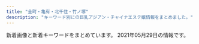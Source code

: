 ```yaml
---
title: "金町・亀有・北千住・竹ノ塚"
description: "キーワード別にの巨乳アジアン・チャイナエステ嬢情報をまとめました。"
---
```


新着画像と新着キーワードをまとめています。
2021年05月29日の情報です。

<DmmAffiliateIns />
<KeywordTable
  shops={
    [
    {
        "img_links": [
            "http://kokoroan.jps.cm/images/mobile.jpg",
            "http://kokoroan.jps.cm/images/ser4.jpg",
            "http://kokoroan.jps.cm/images/service_line.jpg",
            "http://kokoroan.jps.cm/images/ser5.jpg",
            "http://kokoroan.jps.cm/images/top.jpg",
            "http://kokoroan.jps.cm/images/girl-z2.jpg",
            "http://kokoroan.jps.cm/images/staff_line.jpg",
            "http://kokoroan.jps.cm/photos/sites/31/2021/03/2021032316250291.jpg",
            "http://kokoroan.jps.cm/photos/sites/31/2021/03/2021032515025450.jpg",
            "http://kokoroan.jps.cm/images/room1.jpg",
            "http://kokoroan.jps.cm/images/ser1.jpg",
            "http://kokoroan.jps.cm/images/girl-z1.jpg",
            "http://kokoroan.jps.cm/images/mobile2.jpg",
            "http://kokoroan.jps.cm/photos/sites/31/2021/03/2021032316410890.jpg",
            "http://kokoroan.jps.cm/images/bj3.jpg",
            "http://kokoroan.jps.cm/images/room2.jpg",
            "http://kokoroan.jps.cm/images/end.jpg",
            "http://kokoroan.jps.cm/photos/sites/31/2021/04/2021041913212424.jpg",
            "http://kokoroan.jps.cm/photos/sites/31/2021/03/2021032515024847.jpg",
            "http://kokoroan.jps.cm/images/ser3.jpg",
            "http://kokoroan.jps.cm/images/room4.jpg",
            "http://kokoroan.jps.cm/images/room3.jpg",
            "http://kokoroan.jps.cm/photos/sites/31/2021/04/2021041913212572.jpg",
            "http://kokoroan.jps.cm/images/ser2.jpg"
        ],
        "keywords": {
            "87": 1,
            "C": 9,
            "D": 3,
            "86": 2
        },
        "name": "\u5922\u306e\u5bb6",
        "url": "http://kokoroan.jps.cm/",
        "station": "\u7af9\u30ce\u585a\u99c5\u6771\u53e3"
    },
    {
        "img_links": [
            "http://ningyo-hime.com/uploadfiles/Image/campaignNingyoHimeCom.jpg",
            "http://ningyo-hime.com/staffPhoto/b20200707192550.jpg",
            "http://ningyo-hime.com/images/returnBtn.png",
            "http://ningyo-hime.com/staffPhoto/b20201212104914.jpg",
            "http://ningyo-hime.com/staffPhoto/s20200905132814.jpg",
            "http://ningyo-hime.com/images/slider1/03.jpg",
            "http://ningyo-hime.com/staffPhoto/s20200626161755.jpg",
            "http://ningyo-hime.com/staffPhoto/b20200630134438.jpg",
            "http://ningyo-hime.com/js/sliderLine/slide_prev.png",
            "http://ningyo-hime.com/staffPhoto/b20201212112712.jpg",
            "http://ningyo-hime.com/js/sliderLine/slide_next.png",
            "http://ningyo-hime.com/staffPhoto/s20200707192550.jpg",
            "http://ningyo-hime.com/images/mobile.jpg",
            "http://ningyo-hime.com/staffPhoto/s20200630134438.jpg",
            "http://ningyo-hime.com/staffPhoto/s20201230174356.jpg",
            "http://ningyo-hime.com/staffPhoto/s20201212104914.jpg",
            "http://ningyo-hime.com/staffPhoto/b20201101082513.jpg",
            "http://ningyo-hime.com/images/slider1/01.jpg",
            "http://ningyo-hime.com/images/gallery1.png",
            "http://ningyo-hime.com/staffPhoto/s20201212112712.jpg",
            "http://ningyo-hime.com/staffPhoto/b20200626161755.jpg",
            "http://ningyo-hime.com/staffPhoto/s20191003141511.jpg",
            "http://ningyo-hime.com/staffPhoto/s20201101082513.jpg",
            "http://ningyo-hime.com/staffPhoto/b20200905132814.jpg",
            "http://ningyo-hime.com/staffPhoto/b20191003141511.jpg",
            "http://ningyo-hime.com/staffPhoto/b20201230174356.jpg"
        ],
        "station": "\u7dbe\u702c\u99c5\u6771\u53e3",
        "name": "\u4eba\u9b5a\u59eb",
        "keywords": {
            "D": 5,
            "84": 1,
            "C": 2
        },
        "url": "http://ningyo-hime.com/"
    },
    {
        "station": "\u7dbe\u702c\u99c5\u6771\u53e3",
        "img_links": [
            "http://angela.esjp.xyz/images/staff_bg.png",
            "http://angela.esjp.xyz/images/roomimg/photo01.jpg",
            "http://angela.esjp.xyz/images/tel_footer.png",
            "http://angela.esjp.xyz/girl/4.jpg",
            "http://angela.esjp.xyz/images/newsbg.png",
            "http://angela.esjp.xyz/girl/5.jpg",
            "http://angela.esjp.xyz/images/pickup_line.png",
            "http://angela.esjp.xyz/girl/1.jpg",
            "http://angela.esjp.xyz/girl/2.jpg",
            "http://angela.esjp.xyz/girl/6.jpg",
            "http://angela.esjp.xyz/images/mobile_bg.png",
            "http://angela.esjp.xyz/images/topbg.jpg",
            "http://angela.esjp.xyz/images/roomimg/photo02.jpg",
            "http://angela.esjp.xyz/girl/3.jpg",
            "http://angela.esjp.xyz/images/nophotos.jpg"
        ],
        "url": "http://angela.esjp.xyz/",
        "name": "Angela \u30a2\u30f3\u30b8\u30a7\u30e9",
        "keywords": {}
    },
    {
        "station": "\u7dbe\u702c\u99c5\u6771\u53e3",
        "url": "http://starrysky.esnavi.work/",
        "keywords": {
            "83": 9,
            "88": 9,
            "D": 9,
            "C": 9,
            "85": 18,
            "90": 27,
            "\u80f8": 1,
            "E": 9
        },
        "name": "\u6fc0\u5b89\u5929\u4f7f",
        "img_links": [
            "http://starrysky.esnavi.work/2/uploadimg/1574764277.jpg",
            "http://starrysky.esnavi.work/2/uploadimg/1609136727.jpeg",
            "http://starrysky.esnavi.work/2/uploadimg/1609136908.jpeg",
            "https://pwchp.com/images_editor/124/images/1559717095-146381_2.jpg",
            "http://starrysky.esnavi.work/1-1PZ515095RN.jpg",
            "http://starrysky.esnavi.work/2/uploadimg/1565558725.jpg",
            "https://century.pwchp.com/images/vis_theptframe.png",
            "http://starrysky.esnavi.work/vis_theptframe.png",
            "http://starrysky.esnavi.work/2/uploadimg/1618889943.jpeg",
            "http://starrysky.esnavi.work/2/uploadimg/1596225793.jpg",
            "http://starrysky.esnavi.work/2/uploadimg/1617615141.jpeg",
            "http://starrysky.esnavi.work/iDl2toJilLq62VX.png"
        ]
    },
    {
        "keywords": {
            "85": 2,
            "83": 1,
            "E": 2,
            "F": 1,
            "D": 3,
            "C": 1,
            "88": 3,
            "86": 1
        },
        "station": "JR\u4e80\u6709\u99c5\u5357\u53e3",
        "img_links": [
            "https://renren.tyo.cm/photos/sites/41/2021/05/2021052004155498.jpg",
            "https://renren.tyo.cm/images/link_nav01.jpg",
            "https://renren.tyo.cm/images/staff01.png",
            "https://renren.tyo.cm/photos/sites/41/2021/05/202105200415347.jpg",
            "https://renren.tyo.cm/images/top.png",
            "https://renren.tyo.cm/images/end.png",
            "https://renren.tyo.cm/photos/sites/41/2021/05/2021052004154256.jpg",
            "https://renren.tyo.cm/photos/sites/41/2021/05/2021052004155822.jpg",
            "https://renren.tyo.cm/images/acc3.jpg",
            "https://renren.tyo.cm/images/acc6.jpg",
            "https://renren.tyo.cm/images/acc4.jpg",
            "https://renren.tyo.cm/images/side_tel.jpg",
            "https://renren.tyo.cm/images/link_nav04.jpg",
            "https://renren.tyo.cm/images/acc2.jpg",
            "https://renren.tyo.cm/images/acc5.jpg",
            "https://renren.tyo.cm/images/side_mobile.jpg",
            "https://renren.tyo.cm/images/link_nav02.jpg",
            "https://renren.tyo.cm/images/staff02.png",
            "https://renren.tyo.cm/images/acc1.jpg",
            "https://renren.tyo.cm/images/link_nav03.jpg",
            "https://renren.tyo.cm/images/tit_new.png",
            "https://renren.tyo.cm/photos/sites/41/2021/05/2021052004155091.jpg",
            "https://renren.tyo.cm/images/link_nav05.jpg",
            "https://renren.tyo.cm/photos/sites/41/2021/05/2021052004154611.jpg",
            "https://renren.tyo.cm/photos/sites/41/2021/05/2021052004153875.jpg",
            "https://renren.tyo.cm/images/sp_top.png",
            "https://renren.tyo.cm/images/link_nav06.jpg",
            "https://renren.tyo.cm/images/tit_link.png",
            "https://renren.tyo.cm/images/tit_pick.png"
        ],
        "url": "https://renren.tyo.cm/",
        "name": "Aroma RenRen"
    },
    {
        "img_links": [],
        "url": "https://heart-peace.business.site/",
        "keywords": {},
        "station": "\u7dbe\u702c\u99c5",
        "name": "heart Peace \uff5e\u30cf\u30fc\u30c8\u30d4\u30fc\u30b9\uff5e"
    },
    {
        "station": "JR\u5317\u5343\u4f4f\u99c5\u6771\u53e3",
        "url": "http://aroma-heal.com/",
        "img_links": [
            "http://aroma-heal.com/img/botton.jpg",
            "http://aroma-heal.com/img/paypay.png",
            "http://aroma-heal.com/img/t-r.jpg",
            "http://aroma-heal.com/img/tel.jpg",
            "http://aroma-heal.com/staff/mimi/01.jpg",
            "http://aroma-heal.com/img/sys1.png",
            "http://aroma-heal.com/img/t-t.jpg",
            "http://aroma-heal.com/img/info.jpg",
            "http://aroma-heal.com/staff/aoi/01.jpg",
            "http://aroma-heal.com/img/tit.jpg",
            "http://aroma-heal.com/img/sys2.png",
            "http://aroma-heal.com/img/t-s.jpg",
            "http://aroma-heal.com/img/sysetc.png",
            "http://aroma-heal.com/img/pc.jpg",
            "http://aroma-heal.com/img/t-o.jpg",
            "http://aroma-heal.com/img/pic.jpg",
            "http://aroma-heal.com/img/sys4.png",
            "http://aroma-heal.com/img/add.jpg",
            "http://aroma-heal.com/img/adrs.jpg",
            "http://aroma-heal.com/img/sys3.png",
            "http://aroma-heal.com/img/t-a.jpg",
            "http://aroma-heal.com/staff/yuki/01.jpg",
            "http://aroma-heal.com/img/cam.jpg"
        ],
        "keywords": {},
        "name": "\u7f8e\u5802"
    },
    {
        "img_links": [],
        "station": "\u6885\u5cf6\u99c5",
        "url": "http://sumirety.xyz/",
        "keywords": {},
        "name": "\u5fc3"
    },
    {
        "keywords": {
            "D": 1,
            "E": 2
        },
        "url": "https://moon-love.info/",
        "name": "\u6cc9\u30fb\u3044\u305a\u307f",
        "img_links": [
            "https://moon-love.info/images/mobile.jpg",
            "https://moon-love.info/images/returnBtn.png",
            "https://moon-love.info/staffPhoto/s20200711151214.jpg",
            "https://moon-love.info/images/noImg.jpg",
            "https://moon-love.info/images/slider1/01.jpg",
            "https://moon-love.info/uploadfiles/images/campaignIyasiHealCom.jpg",
            "https://moon-love.info/js/sliderLine/slide_prev.png",
            "https://moon-love.info/images/gallery1.png",
            "https://moon-love.info/images/slider1/03.jpg",
            "https://moon-love.info/staffPhoto/b20200711151214.jpg",
            "https://moon-love.info/uploadfiles/Image/image.png",
            "https://moon-love.info/images/slider1/02.jpg",
            "https://moon-love.info/staffPhoto/b20200527170611.jpg",
            "https://moon-love.info/js/sliderLine/slide_next.png",
            "https://moon-love.info/staffPhoto/s20200527170611.jpg"
        ],
        "station": "\u5317\u5343\u4f4f\u99c5\u6771\u53e3"
    },
    {
        "station": "JR\u91d1\u753a\u99c5\u5317\u53e3",
        "url": "http://esthe-massage.pink/",
        "img_links": [
            "http://esthe-massage.pink/images/compaign.jpg",
            "http://esthe-massage.pink/sp/images/top-img01.png",
            "http://esthe-massage.pink/images/cg9.jpg",
            "http://esthe-massage.pink/sp/images/cg6.jpg",
            "http://esthe-massage.pink/images/pick.jpg",
            "http://esthe-massage.pink/images/top.png",
            "http://esthe-massage.pink/images/cg2.jpg",
            "http://esthe-massage.pink/sp/images/cg3.jpg",
            "http://esthe-massage.pink/images/line2.jpg",
            "http://esthe-massage.pink/images/cg6.jpg",
            "http://esthe-massage.pink/images/tb1.png",
            "http://esthe-massage.pink/sp/images/cg2.jpg",
            "http://esthe-massage.pink/images/tb.png",
            "http://esthe-massage.pink/sp/images/cg7.jpg",
            "http://esthe-massage.pink/images/cg3.jpg",
            "http://esthe-massage.pink/images/bb.png",
            "http://esthe-massage.pink/sp/images/telb.png",
            "http://esthe-massage.pink/images/aboutus.jpg",
            "http://esthe-massage.pink/images/end3.png",
            "http://esthe-massage.pink/images/line.jpg",
            "http://esthe-massage.pink/images/cg1.jpg",
            "http://esthe-massage.pink/images/news.jpg",
            "http://esthe-massage.pink/sp/images/tel.png",
            "http://esthe-massage.pink/images/staff_tit.jpg",
            "http://esthe-massage.pink/sp/images/cg9.jpg",
            "http://esthe-massage.pink/images/cg7.jpg",
            "http://esthe-massage.pink/images/mobile.jpg",
            "http://esthe-massage.pink/images/staff_s.jpg",
            "http://esthe-massage.pink/images/mobile1.jpg",
            "http://esthe-massage.pink/sp/images/cg1.jpg",
            "http://esthe-massage.pink/sp/images/teline.png",
            "http://esthe-massage.pink/images/newface.jpg"
        ],
        "name": "\u96c5",
        "keywords": {
            "D": 6
        }
    },
    {
        "station": "JR\u91d1\u753a\u99c5\u5317\u53e3",
        "name": "\u9e97",
        "keywords": {},
        "url": "http://urara.tyo.cm/",
        "img_links": []
    },
    {
        "img_links": [
            "https://anna.iest.info/images/05.jpg",
            "https://anna.iest.info/photos/sites/32/2021/01/202101230226466.jpg",
            "https://anna.iest.info/photos/sites/32/2020/09/2020092310095442.jpg",
            "https://anna.iest.info/photos/sites/32/2020/09/2020092310104790.jpg",
            "https://anna.iest.info/photos/sites/32/2021/03/2021030906341691.jpg",
            "https://anna.iest.info/images/side_link03.png",
            "https://anna.iest.info/photos/sites/32/2020/09/2020092310084345.jpg",
            "https://anna.iest.info/photos/sites/32/2020/09/2020092310053060.jpg",
            "https://anna.iest.info/photos/sites/32/2021/04/2021040703585933.jpg",
            "https://anna.iest.info/photos/sites/32/2020/12/2020122407252653.jpg",
            "https://anna.iest.info/photos/sites/32/2021/01/2021012302265121.jpg",
            "https://anna.iest.info/photos/sites/32/2020/11/2020110204554291.jpg",
            "https://anna.iest.info/images/side_link02.png",
            "https://anna.iest.info/photos/sites/32/2020/09/2020092310053021.jpg",
            "https://anna.iest.info/photos/sites/32/2021/01/2021012102544587.jpg",
            "https://anna.iest.info/photos/sites/32/2020/09/2020092310180247.jpg",
            "https://anna.iest.info/photos/sites/32/2020/09/2020092310230663.jpg",
            "https://anna.iest.info/images/top.png",
            "https://anna.iest.info/images/09.jpg",
            "https://anna.iest.info/photos/sites/32/2020/09/2020092404431618.jpg",
            "https://anna.iest.info/photos/sites/32/2021/03/202103090634171.jpg",
            "https://anna.iest.info/photos/sites/32/2021/01/2021012102543828.jpg",
            "https://anna.iest.info/images/sp_top.jpg"
        ],
        "url": "https://anna.iest.info/",
        "name": "\u5b89\u5a1c\u30fb\u30a2\u30f3\u30ca",
        "station": "\u7af9\u30ce\u585a\u99c5\u6771\u53e3",
        "keywords": {
            "86": 26,
            "88": 7,
            "C": 14,
            "85": 7,
            "87": 28,
            "80": 7,
            "E": 21,
            "D": 47,
            "83": 7
        }
    },
    {
        "station": "\u6885\u5cf6\u99c5",
        "url": "http://relax-esthe.tokyo/",
        "name": "Amor-\u30a2\u30e2\u30fc\u30eb-",
        "keywords": {},
        "img_links": [
            "http://relax-esthe.tokyo/css/staff/staff07.png",
            "http://relax-esthe.tokyo/css/m-top-right04.jpg",
            "http://relax-esthe.tokyo/css/m-left.jpg",
            "http://relax-esthe.tokyo/css/staff/staff0n.png",
            "http://relax-esthe.tokyo/css/m-right.jpg",
            "http://relax-esthe.tokyo/css/staff/staff02.png",
            "http://relax-esthe.tokyo/css/staff/staff05.png",
            "http://relax-esthe.tokyo/css/m-top02.jpg",
            "http://relax-esthe.tokyo/css/m-yejiao.jpg",
            "http://relax-esthe.tokyo/css/staff/staff01.png",
            "http://relax-esthe.tokyo/css/m-top-right02.jpg",
            "http://relax-esthe.tokyo/css/top-left01.jpg",
            "http://relax-esthe.tokyo/css/staff/staff06.png",
            "http://relax-esthe.tokyo/css/m-top-right03.jpg",
            "http://relax-esthe.tokyo/css/staff/staff03.png",
            "http://relax-esthe.tokyo/css/staff/staff09.png",
            "http://relax-esthe.tokyo/images/call.png",
            "http://relax-esthe.tokyo/css/m-head1.jpg",
            "http://relax-esthe.tokyo/css/m-top-right01.jpg"
        ]
    },
    {
        "keywords": {},
        "url": "http://kenkounoie-umejima.este88.com/",
        "station": "\u6885\u5cf6\u99c5",
        "img_links": [
            "http://kenkounoie-umejima.este88.com/gals/akane1.jpg",
            "http://kenkounoie-umejima.este88.com/images/acc1.jpg",
            "http://kenkounoie-umejima.este88.com/gals/kiki1.jpg",
            "http://kenkounoie-umejima.este88.com/gals/rika1.jpg",
            "http://kenkounoie-umejima.este88.com/images/img1.jpg",
            "http://kenkounoie-umejima.este88.com/gals/emi1.jpg",
            "http://kenkounoie-umejima.este88.com/gals/mimi1.jpg",
            "http://kenkounoie-umejima.este88.com/gals/ai1.jpg",
            "http://kenkounoie-umejima.este88.com/i/sp02.jpg",
            "http://kenkounoie-umejima.este88.com/images/acc4.jpg",
            "http://kenkounoie-umejima.este88.com/images/img4.jpg",
            "http://kenkounoie-umejima.este88.com/images/info.png",
            "http://kenkounoie-umejima.este88.com/images/acc2.jpg",
            "http://kenkounoie-umejima.este88.com/gals/risa1.jpg",
            "http://kenkounoie-umejima.este88.com/images/acc5.jpg",
            "http://kenkounoie-umejima.este88.com/images/acc3.jpg",
            "http://kenkounoie-umejima.este88.com/images/img3.jpg",
            "http://kenkounoie-umejima.este88.com/images/img2.jpg",
            "http://kenkounoie-umejima.este88.com/images/qr.jpg"
        ],
        "name": "\u5065\u5eb7\u306e\u5bb6"
    },
    {
        "keywords": {
            "E": 2,
            "87": 2,
            "86": 2,
            "D": 3,
            "89": 1
        },
        "url": "http://koi.rankuens.com/",
        "name": "\u604b\u4eba\u697d\u5712",
        "station": "JR\u4e80\u6709\u99c5\u5357\u53e3",
        "img_links": [
            "http://koi.rankuens.com/css/staff/staff00006.jpg",
            "http://koi.rankuens.com/css/left.jpg",
            "http://koi.rankuens.com/css/nav/nav03.jpg",
            "http://koi.rankuens.com/css/right.jpg",
            "http://koi.rankuens.com/css/top005.jpg",
            "http://koi.rankuens.com/css/staff/staff10.jpg",
            "http://koi.rankuens.com/css/nav/nav02.jpg",
            "http://koi.rankuens.com/css/head03.jpg",
            "http://koi.rankuens.com/css/nav/nav06.jpg",
            "http://koi.rankuens.com/css/top0000001.jpg",
            "http://koi.rankuens.com/css/nav/nav05.jpg",
            "http://koi.rankuens.com/css/staff/staff09.jpg",
            "http://koi.rankuens.com/css/staff/staff08.jpg",
            "http://koi.rankuens.com/css/top004.jpg",
            "http://koi.rankuens.com/css/staff/staff00005.jpg",
            "http://koi.rankuens.com/css/nav/nav01.jpg",
            "http://koi.rankuens.com/css/nav/nav04.jpg"
        ]
    },
    {
        "url": "http://manzoku666.ests.jp/",
        "station": "JR\u4e80\u6709\u99c5\u5317\u53e3",
        "name": "\u82b1\u6d77",
        "img_links": [],
        "keywords": {}
    },
    {
        "img_links": [
            "http://iris.este.work/news.jpg",
            "http://iris.este.work/sys2.jpg",
            "http://iris.este.work/2/uploadimg/1615527059.jpeg",
            "http://iris.este.work/2/uploadimg/1604372331.jpg",
            "http://iris.este.work/sys1.jpg",
            "http://iris.este.work/int1.png",
            "http://iris.este.work/head.jpg",
            "http://iris.este.work/2/uploadimg/1587527299.jpg",
            "http://iris.este.work/staff_t.jpg",
            "http://iris.este.work/2/uploadimg/1607661251.jpg",
            "http://iris.este.work/2/uploadimg/1587527512.jpg",
            "http://iris.este.work/2/uploadimg/1610606533.jpg",
            "http://iris.este.work/2/uploadimg/1610606666.jpg",
            "http://iris.este.work/2/uploadimg/1591787978.jpg",
            "http://iris.este.work/2/uploadimg/1597642441.jpeg",
            "http://iris.este.work/2/uploadimg/1597806778.jpg",
            "http://iris.este.work/s1.png"
        ],
        "station": "JR\u5317\u5343\u4f4f\u99c5\u6771\u53e3",
        "keywords": {
            "86": 3,
            "D": 4,
            "83": 1,
            "E": 2,
            "85": 3,
            "84": 1,
            "87": 1,
            "90": 1,
            "C": 2
        },
        "name": "IRIS \uff5e\u30a2\u30a4\u30ea\u30b9\uff5e",
        "url": "http://iris.este.work/"
    },
    {
        "name": "\u30e9\u30c3\u30ad\u30fc\u30b9\u30bf\u30fc",
        "keywords": {
            "86": 4,
            "87": 8,
            "C": 13,
            "D": 12
        },
        "img_links": [
            "http://www.luckystar.esturl.com/img/goback.jpg",
            "http://www.luckystar.esturl.com/files/001-02.jpg",
            "http://www.luckystar.esturl.com/files/002-02.jpg",
            "http://www.luckystar.esturl.com/files/001-03.jpg",
            "http://www.luckystar.esturl.com/files/006-03.jpg",
            "http://www.luckystar.esturl.com/images/slider/2.jpg",
            "http://www.luckystar.esturl.com/files/005.jpg",
            "http://www.luckystar.esturl.com/files/003-03.jpg",
            "http://www.luckystar.esturl.com/img/ttl_news.png",
            "http://www.luckystar.esturl.com/img/pickup.jpg",
            "http://www.luckystar.esturl.com/img/ttl_info.png",
            "http://www.luckystar.esturl.com/files/005-03.jpg",
            "http://www.luckystar.esturl.com/files/006.jpg",
            "http://www.luckystar.esturl.com/files/006-02.jpg",
            "http://www.luckystar.esturl.com/files/003.jpg",
            "http://www.luckystar.esturl.com/files/002-03.jpg",
            "http://www.luckystar.esturl.com/files/007-02.jpg",
            "http://www.luckystar.esturl.com/images/slider/1.jpg",
            "http://www.luckystar.esturl.com/files/005-02.jpg",
            "http://www.luckystar.esturl.com/images/slider/3.jpg",
            "http://www.luckystar.esturl.com/files/003-02.jpg",
            "http://www.luckystar.esturl.com/img/btn_blog.png",
            "http://www.luckystar.esturl.com/img/tel.png",
            "http://www.luckystar.esturl.com/files/001.jpg",
            "http://www.luckystar.esturl.com/files/002.jpg",
            "http://www.luckystar.esturl.com/files/007-03.jpg",
            "http://www.luckystar.esturl.com/files/007.jpg"
        ],
        "url": "http://www.luckystar.esturl.com/",
        "station": "JR\u4e80\u6709\u99c5\u5317\u53e3"
    },
    {
        "keywords": {},
        "name": "\u541b\u5b89",
        "img_links": [
            "https://image.jimcdn.com/app/cms/image/transf/dimension=1080x1024:format=jpg/path/s491738307dab8ed0/image/ie54739bfe4411825/version/1621849495/image.jpg",
            "https://image.jimcdn.com/app/cms/image/transf/none/path/s491738307dab8ed0/image/i5806f8c0fbbca598/version/1417614009/image.jpg",
            "https://image.jimcdn.com/app/cms/image/transf/none/path/s491738307dab8ed0/image/iba7a970dbc047ea1/version/1621849413/image.jpg",
            "https://image.jimcdn.com/app/cms/image/transf/dimension=1080x1024:format=jpg/path/s491738307dab8ed0/image/i8114f4be25f79eef/version/1617353476/image.jpg",
            "https://image.jimcdn.com/app/cms/image/transf/dimension=1080x1024:format=jpg/path/s491738307dab8ed0/image/i0ab0a1b77accb1c7/version/1621849456/image.jpg"
        ],
        "station": "\u5800\u5207\u83d6\u84b2\u5712\u99c5",
        "url": "https://kungangm.jimdofree.com/"
    },
    {
        "keywords": {
            "E": 6,
            "D": 12
        },
        "name": "\u3057\u3093\u3061\u3083\u3093",
        "img_links": [
            "https://s-esthe.biz/wp-content/themes/este/img/top-img01a.png",
            "https://s-esthe.biz/wp-content/uploads/2019/06/47567uhito.jpg",
            "https://s-esthe.biz/wp-content/themes/este/img/tel_footer.png",
            "https://s-esthe.biz/wp-content/themes/este/img/1.jpg",
            "https://s-esthe.biz/wp-content/themes/este/img/2.jpg",
            "https://s-esthe.biz/wp-content/themes/este/img/tel_header.png",
            "https://s-esthe.biz/wp-content/uploads/2019/06/345678hito.jpg",
            "https://s-esthe.biz/wp-content/themes/este/img/call.png",
            "https://s-esthe.biz/wp-content/themes/este/img/4.jpg",
            "https://s-esthe.biz/wp-content/uploads/2021/05/211nss.jpg",
            "https://s-esthe.biz/wp-content/uploads/2019/06/651hito.jpg",
            "https://s-esthe.biz/wp-content/uploads/2019/06/23456hito.jpg",
            "https://s-esthe.biz/wp-content/themes/este/img/3.jpg",
            "https://s-esthe.biz/wp-content/themes/este/img/top-img02.png",
            "https://s-esthe.biz/wp-content/themes/este/img/top-img01b.png"
        ],
        "url": "https://s-esthe.biz/",
        "station": "\u5343\u4f4f\u5927\u6a4b\u99c5"
    },
    {
        "img_links": [
            "http://www.kenyoku.work/img/hana1.jpg",
            "http://www.kenyoku.work/images/info.png",
            "http://www.kenyoku.work/images/int1.png",
            "http://www.kenyoku.work/images/mobile.jpg",
            "http://www.kenyoku.work/images/s1.png",
            "http://www.kenyoku.work/images/1.jpg",
            "http://www.kenyoku.work/images/sys.jpg",
            "http://www.kenyoku.work/img/ami1.jpg",
            "http://www.kenyoku.work/images/4.jpg",
            "http://www.kenyoku.work/img/miki1.jpg",
            "http://www.kenyoku.work/images/2.jpg",
            "http://www.kenyoku.work/images/b1.jpg",
            "http://www.kenyoku.work/images/staff_t.jpg",
            "http://www.kenyoku.work/img/risa1.jpg",
            "http://www.kenyoku.work/images/news.jpg",
            "http://www.kenyoku.work/images/3.jpg",
            "http://www.kenyoku.work/images/interior_t.jpg",
            "http://www.kenyoku.work/images/b2.jpg",
            "http://www.kenyoku.work/images/int2.png",
            "http://www.kenyoku.work/images/head.jpg"
        ],
        "name": "\u5065\u6b32",
        "url": "http://www.kenyoku.work/",
        "keywords": {},
        "station": "JR\u91d1\u753a\u99c5\u5317\u53e3"
    },
    {
        "img_links": [
            "http://e-luxury.work/img/minami1.jpg",
            "http://e-luxury.work/images/int2.jpg",
            "http://e-luxury.work/img/mina1.jpg",
            "http://e-luxury.work/images/staff_t.jpg",
            "http://e-luxury.work/images/interior_t.jpg",
            "http://e-luxury.work/img/yuki1.jpg",
            "http://e-luxury.work/images/2.jpg",
            "http://e-luxury.work/images/3.jpg",
            "http://e-luxury.work/images/4.jpg",
            "http://e-luxury.work/images/5.jpg",
            "http://e-luxury.work/images/1.jpg",
            "http://e-luxury.work/img/mimi1.jpg",
            "http://e-luxury.work/images/int1.jpg",
            "http://e-luxury.work/images/ta.jpg",
            "http://e-luxury.work/images/6.jpg",
            "http://e-luxury.work/images/tt.jpg",
            "http://e-luxury.work/images/b1.jpg",
            "http://e-luxury.work/images/news.jpg",
            "http://e-luxury.work/images/head.jpg",
            "http://e-luxury.work/images/7.jpg",
            "http://e-luxury.work/images/mobile.jpg",
            "http://e-luxury.work/img/kayo1.jpg",
            "http://e-luxury.work/img/momoka1.jpg",
            "http://e-luxury.work/img/kayo2.jpg",
            "http://e-luxury.work/img/eri1.jpg",
            "http://e-luxury.work/images/sys.jpg",
            "http://e-luxury.work/images/tel.jpg"
        ],
        "station": "\u7dbe\u702c\u99c5\u897f\u53e3",
        "name": "Angel",
        "keywords": {},
        "url": "http://e-luxury.work/"
    },
    {
        "img_links": [
            "http://esthe-aroma.biz/img/tr02.jpg",
            "http://esthe-aroma.biz/img/cg081.jpg",
            "http://esthe-aroma.biz/img/m03.jpg",
            "http://esthe-aroma.biz/img/cg01.jpg",
            "http://esthe-aroma.biz/img/m03a.jpg",
            "http://esthe-aroma.biz/img/m01a.jpg",
            "http://esthe-aroma.biz/img/cg08.jpg",
            "http://esthe-aroma.biz/img/fla02.jpg",
            "http://esthe-aroma.biz/img/no.png",
            "http://esthe-aroma.biz/img/cg021.jpg",
            "http://esthe-aroma.biz/img/m01.jpg",
            "http://esthe-aroma.biz/img/m05.jpg",
            "http://esthe-aroma.biz/img/m02a.jpg",
            "http://esthe-aroma.biz/img/cg09.jpg",
            "http://esthe-aroma.biz/img/top.jpg",
            "http://esthe-aroma.biz/img/tr01.jpg",
            "http://esthe-aroma.biz/img/syst.jpg",
            "http://esthe-aroma.biz/img/cg011.jpg",
            "http://esthe-aroma.biz/img/cg05.jpg",
            "http://esthe-aroma.biz/img/acct.jpg",
            "http://esthe-aroma.biz/img/fla03.jpg",
            "http://esthe-aroma.biz/img/stal.jpg",
            "http://esthe-aroma.biz/img/ff.jpg",
            "http://esthe-aroma.biz/img/m04.jpg",
            "http://esthe-aroma.biz/img/cg02.jpg",
            "http://esthe-aroma.biz/img/m06.jpg",
            "http://esthe-aroma.biz/img/cg101.jpg",
            "http://esthe-aroma.biz/img/m05a.jpg",
            "http://esthe-aroma.biz/img/cg10.jpg",
            "http://esthe-aroma.biz/img/cg06.jpg",
            "http://esthe-aroma.biz/img/cg07.jpg",
            "http://esthe-aroma.biz/img/cg03.jpg",
            "http://esthe-aroma.biz/img/fla01.jpg",
            "http://esthe-aroma.biz/img/m02.jpg"
        ],
        "name": "Sakura",
        "keywords": {
            "D": 18,
            "88": 4,
            "86": 14
        },
        "url": "http://esthe-aroma.biz/",
        "station": "JR\u91d1\u753a\u99c5\u5317\u53e3"
    },
    {
        "keywords": {
            "G": 4,
            "\u30bb\u30af\u30b7\u30fc": 4
        },
        "img_links": [
            "http://youfirstesthe.com/upload/girl/img03/img5_0008.jpg",
            "http://youfirstesthe.com/upload/girl/img03/img2_0020.jpg",
            "http://youfirstesthe.com/upload/girl/img03/img2_0007.jpg",
            "http://youfirstesthe.com/upload/girl/img02/img1_0029.jpg",
            "http://youfirstesthe.com/upload/girl/img02/img1_0020.jpg",
            "http://youfirstesthe.com/upload/girl/img03/img1_0004.jpg",
            "http://youfirstesthe.com/upload/girl/img03/img1_0016.jpg",
            "http://youfirstesthe.com/upload/girl/img03/img1_0014.jpg",
            "http://youfirstesthe.com/upload/girl/img03/img2_0003.jpg",
            "http://youfirstesthe.com/images/top/ranking03.png",
            "http://youfirstesthe.com/upload/girl/img02/img1_0019.jpg",
            "http://youfirstesthe.com/upload/girl/img03/img3_0007.jpg",
            "http://youfirstesthe.com/upload/girl/img02/img1_0004.jpg",
            "http://youfirstesthe.com/upload/girl/img03/img1_0021.jpg",
            "http://youfirstesthe.com/upload/girl/img03/img1_0027.jpg",
            "http://youfirstesthe.com/images/common/main_txt_corona.jpg",
            "http://youfirstesthe.com/upload/girl/img02/img1_0016.jpg",
            "http://youfirstesthe.com/upload/girl/img03/img1_0008.jpg",
            "http://youfirstesthe.com/images/top/list_btn.png",
            "http://youfirstesthe.com/upload/girl/img03/img2_0028.jpg",
            "http://youfirstesthe.com/images/top/pickup_box.png",
            "http://youfirstesthe.com/upload/girl/img03/img4_0007.jpg",
            "http://youfirstesthe.com/upload/girl/img03/img1_0007.jpg",
            "http://youfirstesthe.com/upload/girl/img03/img2_0029.jpg",
            "http://youfirstesthe.com/upload/girl/img03/img3_0003.jpg",
            "http://youfirstesthe.com/upload/girl/img03/img1_0015.jpg",
            "http://youfirstesthe.com/upload/board/img_1616074473.jpg",
            "http://youfirstesthe.com/upload/girl/img03/img1_0020.jpg",
            "http://youfirstesthe.com/upload/board/img_1555924960.jpg",
            "http://youfirstesthe.com/upload/board/img_1558501433.jpg",
            "http://youfirstesthe.com/upload/girl/img02/img1_0028.jpg",
            "http://youfirstesthe.com/upload/girl/img02/img1_0007.jpg",
            "http://youfirstesthe.com/upload/board/img_1600470945.jpg",
            "http://youfirstesthe.com/upload/board/img_1616074420.jpg",
            "http://youfirstesthe.com/upload/girl/img02/img1_0003.jpg",
            "http://youfirstesthe.com/upload/girl/img03/img3_0020.jpg",
            "http://youfirstesthe.com/upload/girl/img03/img4_0008.jpg",
            "http://youfirstesthe.com/images/top/ranking01.png",
            "http://youfirstesthe.com/upload/girl/img03/img2_0008.jpg",
            "http://youfirstesthe.com/upload/girl/img03/img2_0014.jpg",
            "http://youfirstesthe.com/images/top/news.png",
            "http://youfirstesthe.com/upload/girl/img03/img2_0019.jpg",
            "http://youfirstesthe.com/upload/girl/img03/img3_0008.jpg",
            "http://youfirstesthe.com/upload/girl/img02/img1_0027.jpg",
            "http://youfirstesthe.com/upload/girl/img03/img2_0016.jpg",
            "http://youfirstesthe.com/upload/girl/img02/img1_0015.jpg",
            "http://youfirstesthe.com/upload/board/img_1601452249.jpg",
            "http://youfirstesthe.com/upload/girl/img02/img1_0021.jpg",
            "http://youfirstesthe.com/upload/girl/img03/img1_0026.jpg",
            "http://youfirstesthe.com/upload/girl/img03/img1_0019.jpg",
            "http://youfirstesthe.com/upload/girl/img02/img1_0026.jpg",
            "http://youfirstesthe.com/images/common/tel.png",
            "http://youfirstesthe.com/upload/girl/img02/img1_0008.jpg",
            "http://youfirstesthe.com/upload/girl/img03/img1_0028.jpg",
            "http://youfirstesthe.com/images/top/ranking02.png",
            "http://youfirstesthe.com/upload/girl/img02/img1_0014.jpg",
            "http://youfirstesthe.com/upload/girl/img03/img1_0003.jpg",
            "http://youfirstesthe.com/upload/girl/img03/img1_0029.jpg"
        ],
        "url": "http://youfirstesthe.com/",
        "name": "You First*\u30e6\u30fc\u30d5\u30a1\u30fc\u30b9\u30c8",
        "station": "\u7dbe\u702c\u99c5\u6771\u53e3"
    },
    {
        "keywords": {
            "91": 1,
            "89": 1,
            "85": 2,
            "84": 1,
            "E": 1,
            "C": 3,
            "D": 3,
            "90": 5
        },
        "img_links": [
            "http://spring.est888.com/css/nav/nav-003.png",
            "http://spring.est888.com/css/top001.png",
            "http://spring.est888.com/css/top0000000003.jpg",
            "http://spring.est888.com/css/staff/staff0005.png",
            "http://spring.est888.com/css/tel.png",
            "http://spring.est888.com/css/staff/staff012-b.png",
            "http://spring.est888.com/css/staff/staff16.png",
            "http://spring.est888.com/css/nav/nav-004.png",
            "http://spring.est888.com/css/staff/staff012-a.png",
            "http://spring.est888.com/css/staff/staff004-b.png",
            "http://spring.est888.com/css/staff/staff14.png",
            "http://spring.est888.com/css/staff/staff11-a.png",
            "http://spring.est888.com/css/nav/nav-002.png",
            "http://spring.est888.com/css/staff/staff0005-a.png",
            "http://spring.est888.com/css/staff/staff001.png",
            "http://spring.est888.com/css/nav/nav-001.png",
            "http://spring.est888.com/css/staff/staff0005-b.png",
            "http://spring.est888.com/css/staff/staff001-a.png",
            "http://spring.est888.com/css/nav/nav-005.png",
            "http://spring.est888.com/css/staff/staff11.png",
            "http://spring.est888.com/css/staff/staff17-a.png",
            "http://spring.est888.com/css/nav/nav-006.png",
            "http://spring.est888.com/css/staff/staff0010-b.png",
            "http://spring.est888.com/css/staff/staff13-a.png",
            "http://spring.est888.com/css/staff/staff004.png",
            "http://spring.est888.com/css/staff/staff16-b.png",
            "http://spring.est888.com/css/staff/staff001-b.png",
            "http://spring.est888.com/css/staff/staff004-a.png",
            "http://spring.est888.com/css/staff/staff11-b.png",
            "http://spring.est888.com/css/staff/staff14-b.png",
            "http://spring.est888.com/css/staff/staff010.png",
            "http://spring.est888.com/css/staff/staff012.png",
            "http://spring.est888.com/css/staff/staff010-a.png",
            "http://spring.est888.com/css/staff/staff14-a.png",
            "http://spring.est888.com/css/staff/staff13.png",
            "http://spring.est888.com/css/staff/staff17-b.png",
            "http://spring.est888.com/css/staff/staff16-a.png",
            "http://spring.est888.com/css/staff/staff17.png"
        ],
        "url": "http://spring.est888.com/",
        "name": "Spring \uff5e\u30b9\u30d7\u30ea\u30f3\u30b0\uff5e",
        "station": "JR\u91d1\u753a\u99c5\u5317\u53e3"
    },
    {
        "keywords": {
            "D": 20,
            "86": 32,
            "C": 2
        },
        "url": "http://massage-esthe.red/",
        "img_links": [
            "http://massage-esthe.red/images/line.jpg",
            "http://massage-esthe.red/images/line1.jpg",
            "http://massage-esthe.red/images/staff_images/sta3.jpg",
            "http://massage-esthe.red/images/index-2.jpg",
            "http://massage-esthe.red/images/slider/slide5.png",
            "http://massage-esthe.red/images/slider/slide3s.png",
            "http://massage-esthe.red/images/an_2_02.jpg",
            "http://massage-esthe.red/images/slider/slide1.png",
            "http://massage-esthe.red/images/an_3_02.jpg",
            "http://massage-esthe.red/images/slider/slide2.png",
            "http://massage-esthe.red/images/an_3_01.jpg",
            "http://massage-esthe.red/images/staff_images/st3.jpg",
            "http://massage-esthe.red/images/index-1.jpg",
            "http://massage-esthe.red/images/r5.jpg",
            "http://massage-esthe.red/images/slider/slide5s.png",
            "http://massage-esthe.red/images/r7.jpg",
            "http://massage-esthe.red/images/r6.jpg",
            "http://massage-esthe.red/images/an_1_02.jpg",
            "http://massage-esthe.red/images/staff_images/sta9.jpg",
            "http://massage-esthe.red/images/staff_images/st1.jpg",
            "http://massage-esthe.red/images/an_1_01.jpg",
            "http://massage-esthe.red/images/an_4_01.jpg",
            "http://massage-esthe.red/images/an_5_02.jpg",
            "http://massage-esthe.red/images/staff_images/sl.png",
            "http://massage-esthe.red/images/slider/slide2s.png",
            "http://massage-esthe.red/images/an_2_01.jpg",
            "http://massage-esthe.red/images/r4.jpg",
            "http://massage-esthe.red/images/an_5_01.jpg",
            "http://massage-esthe.red/images/r2.jpg",
            "http://massage-esthe.red/images/staff_images/st9.jpg",
            "http://massage-esthe.red/images/slider/slide4.png",
            "http://massage-esthe.red/images/fbb.jpg",
            "http://massage-esthe.red/images/staff_images/st6.jpg",
            "http://massage-esthe.red/images/staff_images/st4.jpg",
            "http://massage-esthe.red/images/staff_images/st5.jpg",
            "http://massage-esthe.red/images/slider/slide4s.png",
            "http://massage-esthe.red/images/an_6_01.jpg",
            "http://massage-esthe.red/images/e.jpg",
            "http://massage-esthe.red/images/staff_images/sta6.jpg",
            "http://massage-esthe.red/images/staff_images/sta7.jpg",
            "http://massage-esthe.red/images/slider/slide1s.png",
            "http://massage-esthe.red/images/an_4_02.jpg",
            "http://massage-esthe.red/images/staff_images/sta2.jpg",
            "http://massage-esthe.red/images/staff_images/sta4.jpg",
            "http://massage-esthe.red/images/r3.jpg",
            "http://massage-esthe.red/images/qr.jpg",
            "http://massage-esthe.red/images/staff_images/st7.jpg",
            "http://massage-esthe.red/images/staff_images/sta1.jpg",
            "http://massage-esthe.red/images/an_6_02.jpg",
            "http://massage-esthe.red/images/staff_images/sta5.jpg",
            "http://massage-esthe.red/images/slider/slide3.png",
            "http://massage-esthe.red/images/staff_images/st2.jpg",
            "http://massage-esthe.red/images/no.png"
        ],
        "name": "BODY RESORT",
        "station": "JR\u4e80\u6709\u99c5\u5317\u53e3"
    },
    {
        "station": "JR\u91d1\u753a\u99c5\u5317\u53e3",
        "keywords": {
            "C": 15,
            "87": 4,
            "F": 4,
            "86": 6,
            "E": 4,
            "D": 14,
            "88": 4,
            "85": 8
        },
        "url": "http://www.yurikago-massage.work/",
        "img_links": [
            "http://www.yurikago-massage.work/img/sta9.jpg",
            "http://www.yurikago-massage.work/img/st7.jpg",
            "http://www.yurikago-massage.work/img/st9.jpg",
            "http://www.yurikago-massage.work/img/mo.png",
            "http://www.yurikago-massage.work/img/st13.jpg",
            "http://www.yurikago-massage.work/img/nos.jpg",
            "http://www.yurikago-massage.work/img/sta11.jpg",
            "http://www.yurikago-massage.work/img/st12.jpg",
            "http://www.yurikago-massage.work/img/fla-2.jpg",
            "http://www.yurikago-massage.work/img/fla-1.jpg",
            "http://www.yurikago-massage.work/img/st10.jpg",
            "http://www.yurikago-massage.work/img/sta13.jpg",
            "http://www.yurikago-massage.work/img/sta7.jpg",
            "http://www.yurikago-massage.work/img/st6.jpg",
            "http://www.yurikago-massage.work/img/sta10.jpg",
            "http://www.yurikago-massage.work/img/sta8.jpg",
            "http://www.yurikago-massage.work/img/sta12.jpg",
            "http://www.yurikago-massage.work/img/sta6.jpg",
            "http://www.yurikago-massage.work/img/botton.jpg",
            "http://www.yurikago-massage.work/img/st09.jpg",
            "http://www.yurikago-massage.work/img/st8.jpg",
            "http://www.yurikago-massage.work/img/st11.jpg"
        ],
        "name": "\u3086\u308a\u304b\u3054"
    },
    {
        "url": "http://esthe-aroma.xyz/",
        "name": "\u5927\u5bb6\u65cf",
        "keywords": {
            "87": 3,
            "86": 3
        },
        "img_links": [
            "http://esthe-aroma.xyz/images/cg01.jpg",
            "http://esthe-aroma.xyz/images/info.png",
            "http://esthe-aroma.xyz/images/cg02.jpg",
            "http://esthe-aroma.xyz/images/main-sp.jpg",
            "http://esthe-aroma.xyz/images/main1.jpg",
            "http://esthe-aroma.xyz/images/esthe3.jpg",
            "http://esthe-aroma.xyz/images/clear.png",
            "http://esthe-aroma.xyz/images/acc1.jpg",
            "http://esthe-aroma.xyz/images/gallery.png",
            "http://esthe-aroma.xyz/images/blog_002.png",
            "http://esthe-aroma.xyz/images/acc.jpg",
            "http://esthe-aroma.xyz/images/header3.png",
            "http://esthe-aroma.xyz/images/home.png",
            "http://esthe-aroma.xyz/images/home_002.png",
            "http://esthe-aroma.xyz/images/esthe1.jpg",
            "http://esthe-aroma.xyz/images/friend.png",
            "http://esthe-aroma.xyz/images/staff.png",
            "http://esthe-aroma.xyz/images/link.png",
            "http://esthe-aroma.xyz/images/esthe2.jpg"
        ],
        "station": "\u7af9\u30ce\u585a\u99c5\u6771\u53e3"
    },
    {
        "img_links": [
            "https://besteste.com/staffPhoto/b20201104202356.jpg",
            "https://besteste.com/staffPhoto/b20201223163111.jpg",
            "https://besteste.com/staffPhoto/b20210427121000.jpg",
            "https://besteste.com/staffPhoto/s20210427121106.jpg",
            "https://besteste.com/staffPhoto/b20210427120848.jpg",
            "https://besteste.com/staffPhoto/s20210427121000.jpg",
            "https://besteste.com/staffPhoto/s20201104201732.jpg",
            "https://besteste.com/js/sliderLine/slide_next.png",
            "https://besteste.com/staffPhoto/s20210206174033.jpg",
            "https://besteste.com/staffPhoto/s20210427121331.jpg",
            "https://besteste.com/staffPhoto/b20210427121331.jpg",
            "https://besteste.com/staffPhoto/s20201223163111.jpg",
            "https://besteste.com/staffPhoto/s20210427120848.jpg",
            "https://besteste.com/staffPhoto/s20201104202637.jpg",
            "https://besteste.com/staffPhoto/b20210206174329.jpg",
            "https://besteste.com/staffPhoto/b20210206174605.jpg",
            "https://besteste.com/staffPhoto/s20201104202509.jpg",
            "https://besteste.com/staffPhoto/b20201104202024.jpg",
            "https://besteste.com/staffPhoto/b20210206174200.jpg",
            "https://besteste.com/staffPhoto/s20201104202122.jpg",
            "https://besteste.com/staffPhoto/s20210427121216.jpg",
            "https://besteste.com/images/mobile.jpg",
            "https://besteste.com/images/returnBtn.png",
            "https://besteste.com/staffPhoto/b20210206174451.jpg",
            "https://besteste.com/staffPhoto/b20201104202637.jpg",
            "https://besteste.com/staffPhoto/b20201104202235.jpg",
            "https://besteste.com/images/slider1/03.jpg",
            "https://besteste.com/staffPhoto/b20201104202509.jpg",
            "https://besteste.com/staffPhoto/b20201104202740.jpg",
            "https://besteste.com/staffPhoto/s20201104202024.jpg",
            "https://besteste.com/staffPhoto/s20201104202356.jpg",
            "https://besteste.com/js/sliderLine/slide_prev.png",
            "https://besteste.com/staffPhoto/b20201104201732.jpg",
            "https://besteste.com/staffPhoto/s20201104202740.jpg",
            "https://besteste.com/staffPhoto/b20201104202122.jpg",
            "https://besteste.com/staffPhoto/b20210427121216.jpg",
            "https://besteste.com/images/slider1/01.jpg",
            "https://besteste.com/staffPhoto/b20210206174033.jpg",
            "https://besteste.com/staffPhoto/b20210427121106.jpg",
            "https://besteste.com/staffPhoto/s20201104202235.jpg"
        ],
        "keywords": {
            "85": 2,
            "D": 2,
            "86": 1,
            "E": 2,
            "C": 1
        },
        "name": "\u685c",
        "url": "https://besteste.com/",
        "station": "JR\u4e80\u6709\u99c5\u5317\u53e3"
    },
    {
        "name": "\u30e9\u30c3\u30b7\u30e5",
        "img_links": [
            "https://lush.jpn.vin/photos/sites/6/2020/12/2020121402091934.jpg",
            "https://lush.jpn.vin/photos/sites/6/2021/02/2021021804400223.jpg",
            "https://lush.jpn.vin/photos/sites/6/2020/12/2020121402082025.jpg",
            "https://lush.jpn.vin/images/tit_pick.jpg",
            "https://lush.jpn.vin/images/room3.jpg",
            "http://lush.a3.jpn.vin/upload/sites/6/2021/05/202105260132415.jpg",
            "https://lush.jpn.vin/images/end.jpg",
            "https://lush.jpn.vin/photos/sites/6/2020/12/202012140206371.jpg",
            "https://lush.jpn.vin/images/border-bottom.png",
            "https://lush.jpn.vin/photos/sites/6/2021/05/202105260132415.jpg",
            "https://lush.jpn.vin/images/side_mobile.png",
            "https://lush.jpn.vin/images/girl.png",
            "https://lush.jpn.vin/images/bg_comend.jpg",
            "https://lush.jpn.vin/images/tit_news.png",
            "https://lush.jpn.vin/images/rb.png",
            "https://lush.jpn.vin/photos/sites/6/2020/12/2020121402072787.jpg",
            "https://lush.jpn.vin/images/room4.jpg",
            "https://lush.jpn.vin/photos/sites/6/2021/01/2021011906135643.jpg",
            "https://lush.jpn.vin/images/top.png",
            "https://lush.jpn.vin/images/lb.png",
            "https://lush.jpn.vin/images/room1.jpg",
            "https://lush.jpn.vin/images/room2.jpg",
            "https://lush.jpn.vin/photos/sites/6/2021/01/2021012905303514.jpg",
            "https://lush.jpn.vin/images/tit_staff.jpg"
        ],
        "keywords": {
            "85": 6,
            "D": 24,
            "90": 6,
            "87": 6,
            "86": 18,
            "89": 6,
            "88": 6,
            "C": 12
        },
        "station": "JR\u91d1\u753a\u99c5\u5317\u53e3",
        "url": "https://lush.jpn.vin/"
    },
    {
        "name": "Tulip\uff5e\u30c1\u30e5\u30fc\u30ea\u30c3\u30d7",
        "img_links": [],
        "station": "JR\u5357\u5343\u4f4f\u99c5\u5357\u53e3",
        "keywords": {},
        "url": "http://www.hi-msg.com/tulip/"
    },
    {
        "img_links": [
            "http://spring02.est888.com/css/staff/staff12-b.png",
            "http://spring02.est888.com/css/nav/nav-004.png",
            "http://spring02.est888.com/css/nav/nav-002.png",
            "http://spring02.est888.com/css/staff/staff11-b.png",
            "http://spring02.est888.com/css/staff/staff03-a.png",
            "http://spring02.est888.com/css/staff/staff11-a.png",
            "http://spring02.est888.com/css/staff/staff04-b.png",
            "http://spring02.est888.com/css/staff/staff04-a.png",
            "http://spring02.est888.com/css/staff/staff003-b.png",
            "http://spring02.est888.com/css/top01.png",
            "http://spring02.est888.com/css/top003.png",
            "http://spring02.est888.com/css/staff/staff01.png",
            "http://spring02.est888.com/css/nav/nav-005.png",
            "http://spring02.est888.com/css/tel.png",
            "http://spring02.est888.com/css/staff/staff01-b.png",
            "http://spring02.est888.com/css/staff/staff008-b.png",
            "http://spring02.est888.com/css/staff/staff11.png",
            "http://spring02.est888.com/css/staff/staff005-a.png",
            "http://spring02.est888.com/css/staff/staff04.png",
            "http://spring02.est888.com/css/staff/staff0008.png",
            "http://spring02.est888.com/css/staff/staff09-b.png",
            "http://spring02.est888.com/css/staff/staff09-a.png",
            "http://spring02.est888.com/css/nav/nav-003.png",
            "http://spring02.est888.com/css/nav/nav-001.png",
            "http://spring02.est888.com/css/staff/staff010-b.png",
            "http://spring02.est888.com/css/nav/nav-006.png",
            "http://spring02.est888.com/css/staff/staff01-a.png",
            "http://spring02.est888.com/css/staff/staff005.png",
            "http://spring02.est888.com/css/staff/staff12-a.png",
            "http://spring02.est888.com/css/osusume01.png",
            "http://spring02.est888.com/css/staff/staff010-a.png",
            "http://spring02.est888.com/css/staff/staff09.png",
            "http://spring02.est888.com/css/staff/staff03.png",
            "http://spring02.est888.com/css/staff/staff12.png",
            "http://spring02.est888.com/css/top02-left.png",
            "http://spring02.est888.com/css/staff/staff005-b.png",
            "http://spring02.est888.com/css/staff/staff010.png",
            "http://spring02.est888.com/css/top04.png"
        ],
        "station": "\u7dbe\u702c\u99c5\u897f\u53e3",
        "name": "Spring-\u30b9\u30d7\u30ea\u30f3\u30b0-",
        "keywords": {
            "89": 1,
            "C": 4,
            "85": 3,
            "84": 1,
            "90": 3,
            "G": 1,
            "91": 1,
            "E": 2
        },
        "url": "http://spring02.est888.com/"
    },
    {
        "img_links": [
            "http://rakuen.ies.fun/images/s3.jpg",
            "http://rakuen.ies.fun/photos/sites/40/2021/05/2021050704572594.jpg",
            "http://rakuen.ies.fun/images/s_link.png",
            "http://rakuen.ies.fun/images/info.jpg",
            "http://rakuen.ies.fun/photos/sites/40/2021/05/2021050704572692.jpg",
            "http://rakuen.ies.fun/images/s_news.jpg",
            "http://rakuen.ies.fun/images/mobile.jpg",
            "http://rakuen.ies.fun/images/s_staff.png",
            "http://rakuen.ies.fun/images/room1.jpg",
            "http://rakuen.ies.fun/images/room3.jpg",
            "http://rakuen.ies.fun/images/room4.jpg",
            "http://rakuen.ies.fun/images/info2.jpg",
            "http://rakuen.ies.fun/images/room2.jpg",
            "http://rakuen.ies.fun/photos/sites/40/2021/05/2021050704572499.jpg",
            "http://rakuen.ies.fun/images/tel.jpg",
            "http://rakuen.ies.fun/photos/sites/40/2021/05/2021050704572641.jpg"
        ],
        "keywords": {
            "85": 6,
            "83": 3,
            "D": 12,
            "87": 3
        },
        "name": "\u7e01",
        "station": "\u897f\u65b0\u4e95\u99c5\u897f\u53e3",
        "url": "http://rakuen.ies.fun/"
    },
    {
        "name": "\u96c5",
        "keywords": {
            "88": 3,
            "D": 6,
            "86": 3
        },
        "url": "http://www.relax-miyabi.com/",
        "station": "\u4e94\u53cd\u91ce\u99c5",
        "img_links": [
            "http://www.relax-miyabi.com/img/top-course2_off.jpg",
            "http://www.relax-miyabi.com/files/014-02.jpg",
            "http://www.relax-miyabi.com/img/bnr-01_off.jpg",
            "http://www.relax-miyabi.com/img/glo_01_off.jpg",
            "http://www.relax-miyabi.com/img/footer-top_off.jpg",
            "http://www.relax-miyabi.com/img/slider/3.jpg",
            "http://www.relax-miyabi.com/files/014-03.jpg",
            "http://www.relax-miyabi.com/img/glo_04_off.jpg",
            "http://www.relax-miyabi.com/img/h4-top.jpg",
            "http://www.relax-miyabi.com/img/glo_05_off.jpg",
            "http://www.relax-miyabi.com/files/019.jpg",
            "http://www.relax-miyabi.com/img/icon_tel.png",
            "http://www.relax-miyabi.com/img/top-h5R.jpg",
            "http://www.relax-miyabi.com/img/glo_03_off.jpg",
            "http://www.relax-miyabi.com/img/top-course_off.jpg",
            "http://www.relax-miyabi.com/img/bnr-02_off.jpg",
            "http://www.relax-miyabi.com/img/glo_06_off.jpg",
            "http://www.relax-miyabi.com/img/top-h5R2.jpg",
            "http://www.relax-miyabi.com/img/slider/1.jpg",
            "http://www.relax-miyabi.com/files/019-02.jpg",
            "http://www.relax-miyabi.com/files/019-03.jpg",
            "http://www.relax-miyabi.com/img/slider/2.jpg",
            "http://www.relax-miyabi.com/files/014.jpg",
            "http://www.relax-miyabi.com/img/glo_02_off.jpg"
        ]
    },
    {
        "keywords": {},
        "name": "\u82b1\u306e\u604b",
        "station": "\u7dbe\u702c\u99c5\u6771\u53e3",
        "img_links": [],
        "url": "http://bananokoi.ies.bz/"
    },
    {
        "name": "\u30b5\u30e9\u30f3",
        "url": "http://kenkohouse.com/",
        "img_links": [],
        "station": "JR\u4e80\u6709\u99c5\u5317\u53e3",
        "keywords": {}
    },
    {
        "name": "\u611b",
        "station": "\u7dbe\u702c\u99c5\u6771\u53e3",
        "url": "http://ayase-ai.jpest.net/",
        "keywords": {},
        "img_links": [
            "http://ayase-ai.jpest.net/uploads//sites/33/2020/12/mobile-1.jpg",
            "http://ayase-ai.jpest.net/uploads//sites/33/2021/04/g1-225x300.jpg",
            "http://ayase-ai.jpest.net/uploads//sites/33/2020/12/r2-1.png",
            "http://ayase-ai.jpest.net/uploads//sites/33/2020/11/g3-225x300.jpg",
            "http://ayase-ai.jpest.net/uploads//sites/33/2021/01/g1-225x300.jpg",
            "http://ayase-ai.jpest.net/uploads//sites/33/2020/11/g5-225x300.jpg",
            "http://ayase-ai.jpest.net/uploads//sites/33/2020/11/g2-225x300.jpg",
            "http://ayase-ai.jpest.net/uploads//sites/33/2020/12/r1.png",
            "http://ayase-ai.jpest.net/uploads//sites/33/2020/12/main_bottom-1.png",
            "http://ayase-ai.jpest.net/uploads//sites/33/2020/12/ma01-1.jpg",
            "http://ayase-ai.jpest.net/uploads//sites/33/2020/11/g1.jpg",
            "http://ayase-ai.jpest.net/uploads//sites/33/2020/12/re.jpg",
            "http://ayase-ai.jpest.net/uploads//sites/33/2020/12/ss.png",
            "http://ayase-ai.jpest.net/uploads//sites/33/2021/01/g1.jpg",
            "http://ayase-ai.jpest.net/uploads//sites/33/2020/11/g4.jpg",
            "http://ayase-ai.jpest.net/uploads//sites/33/2020/11/g3.jpg",
            "http://ayase-ai.jpest.net/uploads//sites/33/2020/11/g4-225x300.jpg",
            "http://ayase-ai.jpest.net/uploads//sites/33/2020/12/r4-1.png",
            "http://ayase-ai.jpest.net/uploads//sites/33/2020/11/g5.jpg",
            "http://ayase-ai.jpest.net/uploads//sites/33/2020/12/r3-1.png",
            "http://ayase-ai.jpest.net/uploads//sites/33/2020/12/main_top-1.png",
            "http://ayase-ai.jpest.net/uploads//sites/33/2020/12/main_top.png",
            "http://ayase-ai.jpest.net/uploads//sites/33/2020/12/main_bottom.png",
            "http://ayase-ai.jpest.net/uploads//sites/33/2020/11/g2.jpg",
            "http://ayase-ai.jpest.net/uploads//sites/33/2020/11/g6-225x300.jpg",
            "http://ayase-ai.jpest.net/uploads//sites/33/2020/11/g6.jpg",
            "http://ayase-ai.jpest.net/uploads//sites/33/2020/11/m-top02-1.jpg",
            "http://ayase-ai.jpest.net/uploads//sites/33/2020/12/shishu-2.png",
            "http://ayase-ai.jpest.net/uploads//sites/33/2020/11/g1-225x300.jpg",
            "http://ayase-ai.jpest.net/uploads//sites/33/2021/04/g1.jpg"
        ]
    },
    {
        "name": "\u7652\u3057\u306e\u5bb6",
        "station": "JR\u4e80\u6709\u99c5\u5317\u53e3",
        "keywords": {},
        "img_links": [
            "http://www.maria0228.com/img/ayumi.jpg",
            "http://www.maria0228.com/img/yuri.jpg",
            "http://www.maria0228.com/img/6.jpg",
            "http://www.maria0228.com/img/2.jpg",
            "http://www.maria0228.com/img/mina.jpg",
            "http://www.maria0228.com/img/nana.jpg",
            "http://www.maria0228.com/img/7.jpg",
            "http://www.maria0228.com/img/aya.jpg",
            "http://www.maria0228.com/img/4.jpg",
            "http://www.maria0228.com/img/danni.jpg",
            "http://www.maria0228.com/img/5.jpg",
            "http://www.maria0228.com/img/erika.jpg",
            "http://www.maria0228.com/img/3.jpg",
            "http://www.maria0228.com/img/1.jpg"
        ],
        "url": "http://www.maria0228.com/"
    },
    {
        "url": "https://arzt-spa.iest.info/",
        "station": "JR\u4e80\u6709\u99c5\u5357\u53e3",
        "keywords": {
            "87": 2,
            "83": 1,
            "D": 3,
            "E": 2,
            "88": 2
        },
        "name": "Arzt spa\u30fb\u30a2\u30eb\u30c4\u30b9\u30d1",
        "img_links": [
            "https://arzt-spa.iest.info/images/acc3.jpg",
            "https://arzt-spa.iest.info/images/top.jpg",
            "https://arzt-spa.iest.info/photos/sites/8/2021/04/202104290958056.jpg",
            "http://foryou2.a1.ies.bz/upload/sites/8/2021/05/2021052102074914.jpg",
            "https://arzt-spa.iest.info/photos/sites/8/2021/05/2021052003571253.jpg",
            "https://arzt-spa.iest.info/photos/sites/8/2021/05/2021051108091387.jpg",
            "https://arzt-spa.iest.info/images/news.jpg",
            "https://arzt-spa.iest.info/images/acc2.jpg",
            "https://arzt-spa.iest.info/images/acc6.jpg",
            "http://foryou2.a1.ies.bz/upload/sites/8/2021/04/202104290958056.jpg",
            "https://arzt-spa.iest.info/images/staff0.jpg",
            "https://arzt-spa.iest.info/images/bjs3.jpg",
            "https://arzt-spa.iest.info/images/end.jpg",
            "http://foryou2.a1.ies.bz/upload/sites/8/2021/05/2021052102083831.jpg",
            "https://arzt-spa.iest.info/photos/sites/8/2021/05/2021052102074914.jpg",
            "http://foryou2.a1.ies.bz/upload/sites/8/2021/05/2021052003571253.jpg",
            "https://arzt-spa.iest.info/photos/sites/8/2021/05/2021052003571283.jpg",
            "https://arzt-spa.iest.info/photos/sites/8/2021/04/2021042909585676.jpg",
            "https://arzt-spa.iest.info/images/acc4.jpg",
            "https://arzt-spa.iest.info/images/link_line.jpg",
            "http://foryou2.a1.ies.bz/upload/sites/8/2021/04/2021042909585676.jpg",
            "https://arzt-spa.iest.info/photos/sites/8/2021/05/2021052102083831.jpg",
            "https://arzt-spa.iest.info/images/line1.jpg",
            "https://arzt-spa.iest.info/images/staff_line.jpg",
            "https://arzt-spa.iest.info/images/acc5.jpg",
            "https://arzt-spa.iest.info/images/girl_bt.jpg",
            "http://foryou2.a1.ies.bz/upload/sites/8/2021/05/2021052003571283.jpg",
            "https://arzt-spa.iest.info/images/acc1.jpg",
            "https://arzt-spa.iest.info/images/mobile.jpg",
            "https://arzt-spa.iest.info/images/pick.jpg"
        ]
    },
    {
        "keywords": {
            "90": 5,
            "87": 5,
            "82": 5,
            "85": 5,
            "C": 14,
            "F": 5,
            "D": 10
        },
        "url": "http://iyasinobara.oks.bz/",
        "station": "JR\u91d1\u753a\u99c5\u5317\u53e3",
        "name": "\u7652\u3057\u306e\u8594\u8587",
        "img_links": [
            "http://iyasinobara.oks.bz/images/s_news.jpg",
            "http://iyasinobara.oks.bz/photos/sites/36/2021/03/2021030303232197.jpg",
            "http://iyasinobara.oks.bz/photos/sites/36/2020/11/2020112101523963.jpg",
            "http://iyasinobara.oks.bz/photos/sites/36/2020/02/2020021401252254.jpg",
            "http://iyasinobara.oks.bz/images/s_shedule.jpg",
            "http://iyasinobara.oks.bz/images/s_staff.jpg",
            "http://iyasinobara.oks.bz/images/mobile.jpg",
            "http://iyasinobara.oks.bz/images/top.jpg",
            "http://iyasinobara.oks.bz/photos/sites/36/2019/12/2019121401184994.jpg"
        ]
    },
    {
        "img_links": [
            "https://bright.xyz.mn/photos/sites/10/2021/05/202105210145508.jpg",
            "https://bright.xyz.mn/photos/sites/10/2021/05/202105210145508-308x411.jpg",
            "https://bright.xyz.mn/images/staff_bj3.jpg",
            "https://bright.xyz.mn/images/new.jpg",
            "https://bright.xyz.mn/photos/sites/10/2021/05/2021052101451231.jpg",
            "https://bright.xyz.mn/images/2.jpg",
            "https://bright.xyz.mn/photos/sites/10/2020/07/2020072611535558.jpg",
            "https://bright.xyz.mn/photos/sites/10/2021/05/2021052003325366.jpg",
            "https://bright.xyz.mn/photos/sites/10/2020/01/2020010607464468.jpg",
            "https://bright.xyz.mn/images/news_bj3.jpg",
            "https://bright.xyz.mn/images/s_pick.png",
            "https://bright.xyz.mn/photos/sites/10/2021/05/2021052101453282.jpg",
            "https://bright.xyz.mn/images/s_therapist.jpg",
            "https://bright.xyz.mn/images/mobile.jpg",
            "https://bright.xyz.mn/photos/sites/10/2020/08/2020081003373131.jpg",
            "https://bright.xyz.mn/images/end.png",
            "https://bright.xyz.mn/images/line.png",
            "https://bright.xyz.mn/photos/sites/10/2021/05/2021052101453282-308x411.jpg",
            "https://bright.xyz.mn/photos/sites/10/2021/05/2021052101403735-308x411.jpg",
            "https://bright.xyz.mn/photos/sites/10/2020/07/202007261153576.jpg",
            "https://bright.xyz.mn/photos/sites/10/2020/07/2020072612030016.jpg",
            "https://bright.xyz.mn/images/s_face.jpg",
            "https://bright.xyz.mn/images/top.png",
            "https://bright.xyz.mn/images/s_news.jpg",
            "https://bright.xyz.mn/images/1.jpg",
            "https://bright.xyz.mn/photos/sites/10/2021/05/2021052101403735.jpg"
        ],
        "url": "https://bright.xyz.mn/",
        "keywords": {
            "H": 15,
            "88": 45,
            "87": 14,
            "E": 48,
            "86": 14,
            "G": 17,
            "D": 46,
            "85": 30,
            "92": 15,
            "C": 2
        },
        "name": "Plaisir\u30fb\u30d7\u30ec\u30b8\u30fc\u30eb",
        "station": "JR\u4e80\u6709\u99c5\u5357\u53e3"
    },
    {
        "img_links": [
            "http://raku.est888.com/css/tel.png",
            "http://raku.est888.com/css/top02-left.png",
            "http://raku.est888.com/css/nav/nav-002.jpg",
            "http://raku.est888.com/css/nav/nav-001.jpg",
            "http://raku.est888.com/css/nav/nav-004.jpg",
            "http://raku.est888.com/css/staff/staff002-a.png",
            "http://raku.est888.com/css/nav/nav-006.jpg",
            "http://raku.est888.com/css/staff/staff01-a.png",
            "http://raku.est888.com/css/cam0001.jpg",
            "http://raku.est888.com/css/nav/nav-005.jpg",
            "http://raku.est888.com/css/osusume01.jpg",
            "http://raku.est888.com/css/staff/staff0001-a.png",
            "http://raku.est888.com/css/nav/nav-003.jpg"
        ],
        "station": "JR\u91d1\u753a\u99c5\u5317\u53e3",
        "keywords": {
            "D": 1,
            "89": 1,
            "C": 2,
            "87": 2
        },
        "url": "http://raku.est888.com/",
        "name": "\u697d"
    }
]
}
/>
<DmmAffiliateScript />
